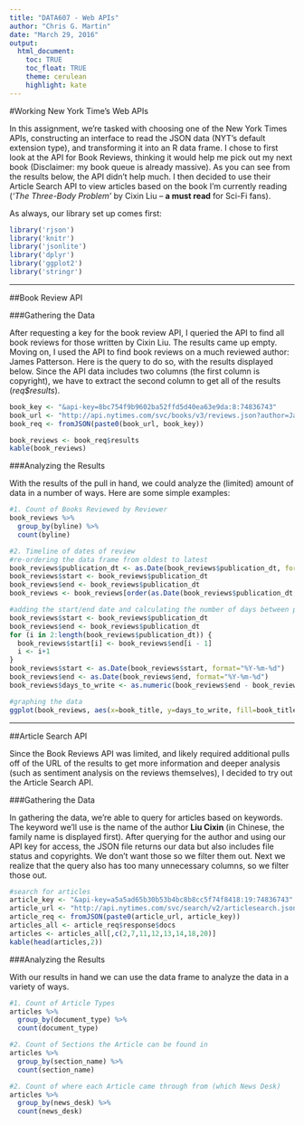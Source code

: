 ```yaml
---
title: "DATA607 - Web APIs"
author: "Chris G. Martin"
date: "March 29, 2016"
output:
  html_document:
    toc: TRUE
    toc_float: TRUE
    theme: cerulean
    highlight: kate
---
```


#Working New York Time's Web APIs

In this assignment, we're tasked with choosing one of the New York Times APIs, constructing an interface to read the JSON data (NYT's default extension type), and transforming it into an R data frame. I chose to first look at the API for Book Reviews, thinking it would help me pick out my next book (Disclaimer: my book queue is already massive). As you can see from the results below, the API didn't help much. I then decided to use their Article Search API to view articles based on the book I'm currently reading (*'The Three-Body Problem'* by Cixin Liu -- **a must read** for Sci-Fi fans).

As always, our library set up comes first:

```r
library('rjson')
library('knitr')
library('jsonlite')
library('dplyr')
library('ggplot2')
library('stringr')
```

***

##Book Review API

###Gathering the Data

After requesting a key for the book review API, I queried the API to find all book reviews for those written by Cixin Liu. The results came up empty. Moving on, I used the API to find book reviews on a much reviewed author: James Patterson. Here is the query to do so, with the results displayed below. Since the API data includes two columns (the first column is copyright), we have to extract the second column to get all of the results (*req$results*).

```r
book_key <- "&api-key=8bc754f9b9602ba52ffd5d40ea63e9da:8:74836743"
book_url <- "http://api.nytimes.com/svc/books/v3/reviews.json?author=James%20Patterson"
book_req <- fromJSON(paste0(book_url, book_key))

book_reviews <- book_req$results
kable(book_reviews)
```

###Analyzing the Results

With the results of the pull in hand, we could analyze the (limited) amount of data in a number of ways. Here are some simple examples:


```r
#1. Count of Books Reviewed by Reviewer
book_reviews %>%
  group_by(byline) %>%
  count(byline)
```

```r
#2. Timeline of dates of review
#re-ordering the data frame from oldest to latest
book_reviews$publication_dt <- as.Date(book_reviews$publication_dt, format="%Y-%m-%d")
book_reviews$start <- book_reviews$publication_dt
book_reviews$end <- book_reviews$publication_dt
book_reviews <- book_reviews[order(as.Date(book_reviews$publication_dt, format="%d/%m/%Y")),]

#adding the start/end date and calculating the number of days between publications
book_reviews$start <- book_reviews$publication_dt
book_reviews$end <- book_reviews$publication_dt
for (i in 2:length(book_reviews$publication_dt)) {
  book_reviews$start[i] <- book_reviews$end[i - 1]
  i <- i+1
}
book_reviews$start <- as.Date(book_reviews$start, format="%Y-%m-%d")
book_reviews$end <- as.Date(book_reviews$end, format="%Y-%m-%d")
book_reviews$days_to_write <- as.numeric(book_reviews$end - book_reviews$start)

#graphing the data
ggplot(book_reviews, aes(x=book_title, y=days_to_write, fill=book_title)) + geom_bar(stat="identity") + xlab("Book Title") + ylab("Days to Publish") + guides(fill=FALSE) + theme(axis.text=element_text(size=10), axis.title=element_text(size=14, face="bold")) + scale_x_discrete(labels=function(book_title) str_wrap(book_title, width = 10))
```

***

##Article Search API

Since the Book Reviews API was limited, and likely required additional pulls off of the URL of the results to get more information and deeper analysis (such as sentiment analysis on the reviews themselves), I decided to try out the Article Search API.

###Gathering the Data

In gathering the data, we're able to query for articles based on keywords. The keyword we'll use is the name of the author **Liu Cixin** (in Chinese, the family name is displayed first). After querying for the author and using our API key for access, the JSON file returns our data but also includes file status and copyrights. We don't want those so we filter them out. Next we realize that the query also has too many unnecessary columns, so we filter those out.

```r
#search for articles
article_key <- "&api-key=a5a5ad65b30b53b4bc8b8cc5f74f8418:19:74836743"
article_url <- "http://api.nytimes.com/svc/search/v2/articlesearch.json?q=Liu+Cixin"
article_req <- fromJSON(paste0(article_url, article_key))
articles_all <- article_req$response$docs
articles <- articles_all[,c(2,7,11,12,13,14,18,20)]
kable(head(articles,2))
```

###Analyzing the Results

With our results in hand we can use the data frame to analyze the data in a variety of ways. 

```r
#1. Count of Article Types
articles %>%
  group_by(document_type) %>%
  count(document_type)

#2. Count of Sections the Article can be found in
articles %>%
  group_by(section_name) %>%
  count(section_name)

#2. Count of where each Article came through from (which News Desk)
articles %>%
  group_by(news_desk) %>%
  count(news_desk)
```
